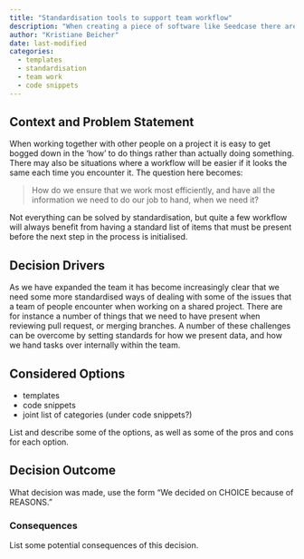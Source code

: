```yaml
---
title: "Standardisation tools to support team workflow"
description: "When creating a piece of software like Seedcase there are a lot of things that it would be a good idea to either standardise, or to avoid having to type up again and again.  Templates and code snippets are some of the tools available to deal with these challenges."
author: "Kristiane Beicher"
date: last-modified
categories:
  - templates
  - standardisation
  - team work
  - code snippets
---
```


## Context and Problem Statement

When working together with other people on a project it is easy to get bogged down in the 'how' to do things rather than actually doing something.  There may also be situations where a workflow will be easier if it looks the same each time you encounter it.  The question here becomes:

> How do we ensure that we work most efficiently, and have all the information we need to do our job to hand, when we need it?

Not everything can be solved by standardisation, but quite a few workflow will always benefit from having a standard list of items that must be present before the next step in the process is initialised.

## Decision Drivers

As we have expanded the team it has become increasingly clear that we need some more standardised ways of dealing with some of the issues that a team of people encounter when working on a shared project.  There are for instance a number of things that we need to have present when reviewing pull request, or merging branches.  A number of these challenges can be overcome by setting standards for how we present data, and how we hand tasks over internally within the team.

## Considered Options

::: content-hidden
- templates
- code snippets
- joint list of categories (under code snippets?)

List and describe some of the options, as well as some of the pros and
cons for each option.
:::

## Decision Outcome

::: content-hidden
What decision was made, use the form "We decided on CHOICE because of
REASONS."
:::

### Consequences

::: content-hidden
List some potential consequences of this decision.
:::
